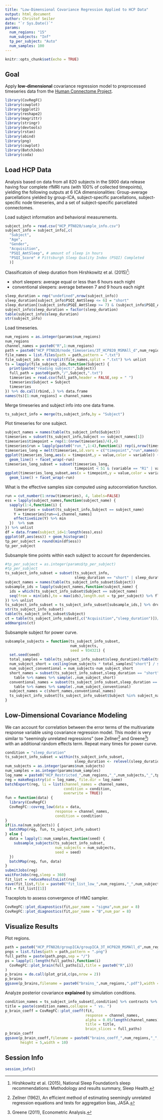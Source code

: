 ```yaml
---
title: "Low-Dimensional Covariance Regression Applied to HCP Data"
output: html_document
author: Christof Seiler
date: "`r Sys.Date()`"
params:
  num_regions: "15"
  num_subjects: "Inf"
  tp_per_subject: "Auto"
  num_samples: 100
---
```


```r
knitr::opts_chunk$set(echo = TRUE)
```

## Goal

Apply **low-dimensional** covariance regression model to preprocessed timeseries data from the [Human Connectome Project](https://db.humanconnectome.org/data/projects/HCP_1200).

```r
library(CovRegFC)
library(cowplot)
library(ggplot2)
library(reshape2)
library(magrittr)
library(stringr)
library(devtools)
library(rstan)
library(abind)
library(png)
library(cowplot)
library(BatchJobs)
library(coda)
```

## Load HCP Data

Analysis based on data from all 820 subjects in the S900 data release having four complete rfMRI runs (with 100% of collected timepoints), yielding the following outputs at 6 ICA dimensionalities: Group-average parcellations yielded by group-ICA, subject-specific parcellations, subject-specific node timeseries, and a set of subject-specific parcellated connectomes. 

Load subject information and behavioral measurements.

```r
subject_info = read.csv("HCP_PTN820/sample_info.csv")
subject_info = subject_info[,c(
  "Subject",
  "Age",
  "Gender",
  "Acquisition",
  "PSQI_AmtSleep", # amount of sleep in hours
  "PSQI_Score" # Pittsburgh Sleep Quality Index (PSQI) Completed
  )] 
```

Classificatoin of sleep duration from Hirshkowitz et al. (2015)^[Hirshkowitz et al. (2015), National Sleep Foundation's sleep recommendations: Methodology and results summary, Sleep Health.]:

* short sleepers: average equal or less than 6 hours each night
* conventional sleepers: average between 7 and 9 hours each night

```r
sleep_duration = rep("undefined",nrow(subject_info))
sleep_duration[subject_info$PSQI_AmtSleep <= 6] = "short"
sleep_duration[(subject_info$PSQI_AmtSleep >= 7) & (subject_info$PSQI_AmtSleep <= 9)] = "conventional"
subject_info$sleep_duration = factor(sleep_duration)
table(subject_info$sleep_duration)
str(subject_info)
```

Load timeseries.

```r
num_regions = as.integer(params$num_regions)
num_regions
channel_names = paste0("R",1:num_regions)
path = paste0("HCP_PTN820/node_timeseries/3T_HCP820_MSMAll_d",num_regions,"_ts2")
file_names = list.files(path = path,pattern = ".txt")
file_subject_ids = strsplit(file_names,split = ".txt") %>% unlist
ts = lapply(file_subject_ids,function(Subject) {
  print(paste("reading subject:",Subject))
  full_path = paste0(path,"/",Subject,".txt")
  timeseries = read.csv(full_path,header = FALSE,sep = " ")
  timeseries$Subject = Subject
  timeseries
}) %>% do.call(rbind,.) %>% data.frame
names(ts)[1:num_regions] = channel_names
```

Merge timeseries and subject info into one data frame.

```r
ts_subject_info = merge(ts,subject_info,by = "Subject")
```

Plot timeseries for one subject.

```r
subject_names = names(table(ts_subject_info$Subject))
timeseries = subset(ts_subject_info,Subject == subject_names[1])
timeseries$timepoint = rep(1:(nrow(timeseries)/4),4)
timeseries$run = lapply(paste0("run_",1:4),function(i) rep(i,nrow(timeseries)/4)) %>% unlist
timeseries_long = melt(timeseries,id.vars = c("timepoint","run",names(subject_info)))
ggplot(timeseries_long,aes(x = timepoint,y = value,color = variable)) + 
  geom_line() + facet_wrap(~run)
timeseries_long_subset = subset(timeseries_long,
                                timepoint < 51 & (variable == "R1" | variable == "R2" | variable == "R3"))
ggplot(timeseries_long_subset,aes(x = timepoint,y = value,color = variable)) + 
  geom_line() + facet_wrap(~run)
```

What is the effective samples size computed using autocorrelation function.

```r
run = cut_number(1:nrow(timeseries), 4, labels=FALSE)
ess = lapply(subject_names,function(subject_name) {
  sapply(1:4,function(i) {
    timeseries = subset(ts_subject_info,Subject == subject_name)
    Y = timeseries[run==i,channel_names]
    effectiveSize(Y) %>% min
  })  %>% sum
}) %>% unlist
df = data.frame(subject_id=1:length(ess),ess)
ggplot(df,aes(ess)) + geom_histogram()
tp_per_subject = round(min(df$ess))
tp_per_subject
```

Subsample time points within each subject to account for dependencies.

```r
#tp_per_subject = as.integer(params$tp_per_subject)
#tp_per_subject
ts_subject_info_subset = subset(ts_subject_info,
                                sleep_duration == "short" | sleep_duration == "conventional") %>% droplevels
subject_names = names(table(ts_subject_info_subset$Subject))
subsample_ids = lapply(subject_names,function(subject_name) {
  ids = which(ts_subject_info_subset$Subject == subject_name)
  seq(from = min(ids),to = max(ids),length.out = tp_per_subject) %>% floor
}) %>% unlist
ts_subject_info_subset = ts_subject_info_subset[subsample_ids,] %>% droplevels
str(ts_subject_info_subset)
table(ts_subject_info_subset$Subject)
ct = table(ts_subject_info_subset[,c("Acquisition","sleep_duration")])/tp_per_subject
addmargins(ct)
```

Subsample subject for power curve.

```r
subsample_subjects = function(ts_subject_info_subset,
                              num_subjects,
                              seed = 934321) {
  set.seed(seed)
  total_samples = table(ts_subject_info_subset$sleep_duration)/table(ts_subject_info_subset$Subject)[1]
  num_subject_short = ceiling(num_subjects * total_samples["short"] / sum(total_samples))
  num_subject_conventional = num_subjects-num_subject_short
  short_names = subset(ts_subject_info_subset,sleep_duration == "short")$Subject %>%
    table %>% names %>% sample(.,num_subject_short)
  conventional_names = subset(ts_subject_info_subset,sleep_duration == "conventional")$Subject %>%
    table %>% names %>% sample(.,num_subject_conventional)
  subject_names = c(short_names,conventional_names)
  ts_subject_info_subset[ts_subject_info_subset$Subject %in% subject_names,]
}
```

## Low-Dimensional Covariance Modeling

We can account for correlation between the error terms of the multivariate response variable using covariance regression model. This model is very similar to "seemingly unrelated regressions" (see Zellner^[Zellner (1962), An efficient method of estimating seemingly unrelated regression equations and tests for aggregation bias, JASA.] and Greene^[Greene (2011), Econometric Analysis.]) with an additional random effects term. Repeat many times for power curve.

```r
condition = "sleep_duration"
ts_subject_info_subset = within(ts_subject_info_subset,
                                sleep_duration <- relevel(sleep_duration, ref = "conventional"))
num_subjects = as.integer(params$num_subjects)
num_samples = as.integer(params$num_samples)
log_name = paste0("HCP_Restricted_",num_regions,"_",num_subjects,"_",tp_per_subject)
reg = makeRegistry(id = log_name, file.dir = log_name)
batchExport(reg, li = list(channel_names = channel_names,
                           condition = condition,
                           overwrite = TRUE))
fun = function(data) {
  library(CovRegFC)
  CovRegFC::covreg_low(data = data,
                       response = channel_names,
                       condition = condition)
}
if(is.na(num_subjects)) {
  batchMap(reg, fun, ts_subject_info_subset)
} else {
  data = lapply(1:num_samples,function(seed) {
    subsample_subjects(ts_subject_info_subset,
                       num_subjects = num_subjects,
                       seed = seed)
  })
  batchMap(reg, fun, data)
}
submitJobs(reg)
waitForJobs(reg,sleep = 360)
fit_list = reduceResultsList(reg)
save(fit_list,file = paste0("fit_list_low_",num_regions,"_",num_subjects,"_",tp_per_subject,".Rdata"))
fit = fit_list[[1]]
```

Traceplots to assess convergence of HMC sampler.

```r
CovRegFC::plot_diagnostics(fit,par_name = "sigma",num_par = 8)
CovRegFC::plot_diagnostics(fit,par_name = "B",num_par = 8)
```

## Visualize Results

Plot regions.

```r
path = paste0("HCP_PTN820/groupICA/groupICA_3T_HCP820_MSMAll_d",num_regions,".ica/melodic_IC_sum.sum")
pngs = list.files(path = path,pattern = ".png")
full_paths = paste(path,pngs,sep = "/")
ps = lapply(1:length(full_paths),function(i) 
  CovRegFC::plot_brain(full_paths[i],title = paste0("R",i))
)
p_brains = do.call(plot_grid,c(ps,nrow = 2))
p_brains
ggsave(p_brains,filename = paste0("brains_",num_regions,".pdf"),width = 9,height = 3)
```

Analyze posterior covariance **explained** by simulation conditions.

```r
condition_names = ts_subject_info_subset[,condition] %>% contrasts %>% rownames %>% rev
title = paste(condition_names,collapse = " vs. ")
p_brain_coeff = CovRegFC::plot_coeff(fit,
                                     response = channel_names,
                                     alpha = 0.05/length(channel_names),
                                     title = title,
                                     brain_slices = full_paths)
p_brain_coeff
ggsave(p_brain_coeff,filename = paste0("brains_coeff_",num_regions,"_",num_subjects,"_",tp_per_subject,".pdf"),
       height = 5,width = 10)
```

## Session Info

```r
session_info()
```

